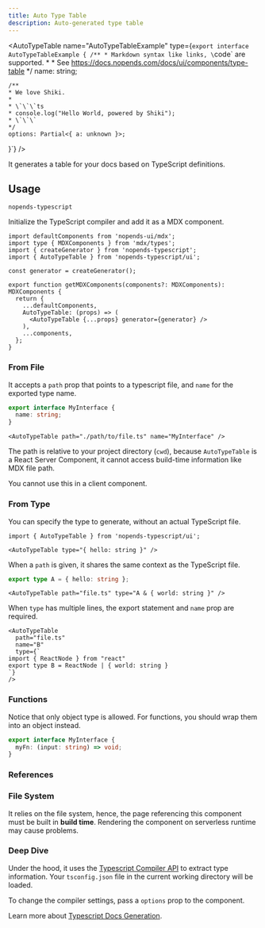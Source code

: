 ```yaml
---
title: Auto Type Table
description: Auto-generated type table
---
```


<Wrapper>

<div className="bg-fd-background p-4 rounded-xl">

<AutoTypeTable name="AutoTypeTableExample" type={`export interface AutoTypeTableExample {
    /**
     * Markdown syntax like links, \`code\` are supported.
     *
     * See https://docs.nopends.com/docs/ui/components/type-table
     */
    name: string;

    /**
    * We love Shiki.
    *
    * \`\`\`ts
    * console.log("Hello World, powered by Shiki");
    * \`\`\`
    */
    options: Partial<{ a: unknown }>;

}`} />

</div>

</Wrapper>

It generates a table for your docs based on TypeScript definitions.

## Usage

```package-install
nopends-typescript
```

Initialize the TypeScript compiler and add it as a MDX component.

```tsx title="mdx-components.tsx"
import defaultComponents from 'nopends-ui/mdx';
import type { MDXComponents } from 'mdx/types';
import { createGenerator } from 'nopends-typescript';
import { AutoTypeTable } from 'nopends-typescript/ui';

const generator = createGenerator();

export function getMDXComponents(components?: MDXComponents): MDXComponents {
  return {
    ...defaultComponents,
    AutoTypeTable: (props) => (
      <AutoTypeTable {...props} generator={generator} />
    ),
    ...components,
  };
}
```

### From File

It accepts a `path` prop that points to a typescript file, and `name` for the exported type name.

```ts title="path/to/file.ts"
export interface MyInterface {
  name: string;
}
```

```mdx
<AutoTypeTable path="./path/to/file.ts" name="MyInterface" />
```

The path is relative to your project directory (`cwd`), because `AutoTypeTable` is a React Server Component, it cannot access build-time information like MDX file path.

<Callout title="Server Component only" type="warn">

You cannot use this in a client component.

</Callout>

### From Type

You can specify the type to generate, without an actual TypeScript file.

```mdx
import { AutoTypeTable } from 'nopends-typescript/ui';

<AutoTypeTable type="{ hello: string }" />
```

When a `path` is given, it shares the same context as the TypeScript file.

```ts title="file.ts"
export type A = { hello: string };
```

```mdx
<AutoTypeTable path="file.ts" type="A & { world: string }" />
```

When `type` has multiple lines, the export statement and `name` prop are required.

```mdx
<AutoTypeTable
  path="file.ts"
  name="B"
  type={`
import { ReactNode } from "react"
export type B = ReactNode | { world: string }
`}
/>
```

### Functions

Notice that only object type is allowed. For functions, you should wrap them into an object instead.

```ts
export interface MyInterface {
  myFn: (input: string) => void;
}
```

### References

<auto-type-table path="../props.ts" name="AutoTypeTableProps" />

### File System

It relies on the file system, hence, the page referencing this component must be built in **build time**. Rendering the component on serverless runtime may cause problems.

### Deep Dive

Under the hood, it uses the [Typescript Compiler API](https://github.com/microsoft/TypeScript/wiki/Using-the-Compiler-API) to extract type information.
Your `tsconfig.json` file in the current working directory will be loaded.

To change the compiler settings, pass a `options` prop to the component.

Learn more about [Typescript Docs Generation](/docs/ui/typescript).
